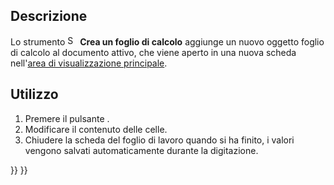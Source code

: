 <languages/>

{{Docnav/it
|
|[[Spreadsheet_Import/it|Importa un foglio di calcolo]]
|[[Spreadsheet_Workbench/it|Spreadsheet]]
|IconL=
|IconR=Spreadsheet_Import.svg
|IconC=Workbench_Spreadsheet.svg
}}

{{GuiCommand/it
|Name=Spreadsheet_CreateSheet
|Name/it=Crea un foglio di calcolo
|MenuLocation=Spreadsheet → Crea un foglio di calcolo
|Workbenches=[[Spreadsheet_Workbench/it|Spreadsheet]]
|Version=0.17
}}

<span id="Description"></span>
==Descrizione==

<div class="mw-translate-fuzzy">
Lo strumento [[File:Spreadsheet_CreateSheet.svg|16px]] '''Crea un foglio di calcolo''' aggiunge un nuovo oggetto foglio di calcolo al documento attivo, che viene aperto in una nuova scheda nell'[[main_view_area/it|area di visualizzazione principale]].
</div>

<span id="Usage"></span>
==Utilizzo==

<div class="mw-translate-fuzzy">
# Premere il pulsante {{Button|[[File:Spreadsheet_CreateSheet.svg|16px]] Crea un foglio di calcolo}}.
# Modificare il contenuto delle celle.
# Chiudere la scheda del foglio di lavoro quando si ha finito, i valori vengono salvati automaticamente durante la digitazione.
</div>


{{Docnav/it
|
|[[Spreadsheet_Import/it|Importa un foglio di calcolo]]
|[[Spreadsheet_Workbench/it|Spreadsheet]]
|IconL=
|IconR=Spreadsheet_Import.svg
|IconC=Workbench_Spreadsheet.svg
}}

{{Spreadsheet_Tools_navi{{#translation:}}}}
{{Userdocnavi{{#translation:}}}}